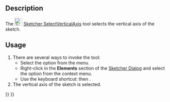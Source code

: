 <languages/>

{{Docnav
|[[Sketcher_SelectHorizontalAxis|Select horizontal axis]]
|[[Sketcher_Translate|Array transform]]
|[[Sketcher_Workbench|Sketcher]]
|IconL=Sketcher_SelectHorizontalAxis.svg‎
|IconR=Sketcher_Translate.svg
|IconC=Workbench_Sketcher.svg
}}

{{GuiCommand
|Name=Sketcher SelectVerticalAxis
|MenuLocation=Sketch → Sketcher tools → Select vertical axis
|Workbenches=[[Sketcher_Workbench|Sketcher]]
|Shortcut={{KEY|Z}} {{KEY|V}}
|Version=0.15
}}

==Description==

The [[Image:Sketcher_SelectVerticalAxis.svg|24px]] [[Sketcher_SelectVerticalAxis|Sketcher SelectVerticalAxis]] tool selects the vertical axis of the sketch.

==Usage==

# There are several ways to invoke the tool:
#* Select the {{MenuCommand|Sketch → Sketcher tools → [[File:Sketcher_SelectVerticalAxis.svg|16px]] Select vertical axis}} option from the menu.
#* Right-click in the '''Elements''' section of the [[Sketcher_Dialog|Sketcher Dialog]] and select the {{MenuCommand|[[Image:Sketcher_SelectVerticalAxis.svg|16px]] Select Vertical Axis}} option from the context menu.
#* Use the keyboard shortcut: {{KEY|Z}} then {{KEY|V}}.
# The vertical axis of the sketch is selected.


{{Docnav
|[[Sketcher_SelectHorizontalAxis|Select horizontal axis]]
|[[Sketcher_Translate|Array transform]]
|[[Sketcher_Workbench|Sketcher]]
|IconL=Sketcher_SelectHorizontalAxis.svg‎
|IconR=Sketcher_Translate.svg
|IconC=Workbench_Sketcher.svg
}}

{{Sketcher_Tools_navi{{#translation:}}}}
{{Userdocnavi{{#translation:}}}}